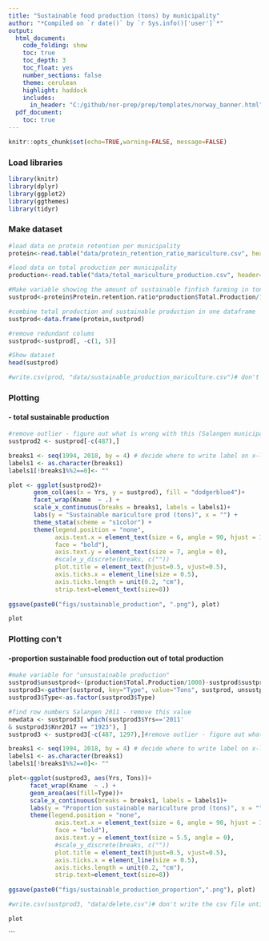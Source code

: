 ```yaml
---
title: "Sustainable food production (tons) by municipality"
author: "*Compiled on `r date()` by `r Sys.info()['user']`*"
output: 
  html_document:
    code_folding: show
    toc: true
    toc_depth: 3
    toc_float: yes
    number_sections: false
    theme: cerulean
    highlight: haddock
    includes: 
      in_header: "C:/github/nor-prep/prep/templates/norway_banner.html"
  pdf_document:
    toc: true
---
```

```r
knitr::opts_chunk$set(echo=TRUE,warning=FALSE, message=FALSE)
```
### Load libraries
```r
library(knitr)
library(dplyr)
library(ggplot2)
library(ggthemes)
library(tidyr)
```
### Make dataset
```r
#load data on protein retention per municipality
protein<-read.table("data/protein_retention_ratio_mariculture.csv", header=TRUE, sep=",") 

#load data on total production per municipality
production<-read.table("data/total_mariculture_production.csv", header=TRUE, sep=",")

#Make variable showing the amount of sustainable finfish farming in tons, where sustainability is defined as the proportion of edible protein in terms of farmed fish compared with the amount put in in terms of feed
sustprod<-protein$Protein.retention.ratio*production$Total.Production/1000

#combine total production and sustainable production in one dataframe
sustprod<-data.frame(protein,sustprod)

#remove redundant colums
sustprod<-sustprod[, -c(1, 5)]

#Show dataset
head(sustprod)

#write.csv(prod, "data/sustainable_production_mariculture.csv")# don't write the csv file until we know if it is okay to 
```

### Plotting
#### - total sustainable production 
```r

#remove outlier - figure out what is wrong with this (Salangen municipality in 2011)!
sustprod2 <- sustprod[-c(487),]

breaks1 <- seq(1994, 2018, by = 4) # decide where to write label on x-labels
labels1 <- as.character(breaks1) 
labels1[!breaks1%%2==0]<- "" 

plot <- ggplot(sustprod2)+ 
       geom_col(aes(x = Yrs, y = sustprod), fill = "dodgerblue4")+ 
       facet_wrap(Kname  ~ .) + 
       scale_x_continuous(breaks = breaks1, labels = labels1)+ 
       labs(y = "Sustainable mariculture prod (tons)", x = "") + 
       theme_stata(scheme = "s1color") + 
       theme(legend.position = "none",  
             axis.text.x = element_text(size = 6, angle = 90, hjust = 1, vjust = 0.5, 
             face = "bold"), 
             axis.text.y = element_text(size = 7, angle = 0), 
             #scale_y_discrete(breaks, c(""))
             plot.title = element_text(hjust=0.5, vjust=0.5), 
             axis.ticks.x = element_line(size = 0.5), 
             axis.ticks.length = unit(0.2, "cm"), 
             strip.text=element_text(size=8)) 
             
ggsave(paste0("figs/sustainable_production", ".png"), plot) 

```

```r
plot
```

### Plotting con't 
#### -proportion sustainable food production out of total production
```r
#make variable for "unsustainable production"
sustprod$unsustprod<-(production$Total.Production/1000)-sustprod$sustprod
sustprod3<-gather(sustprod, key="Type", value="Tons", sustprod, unsustprod)
sustprod3$Type<-as.factor(sustprod3$Type)

#find row numbers Salangen 2011 - remove this value
newdata <- sustprod3[ which(sustprod3$Yrs=='2011' 
& sustprod3$Knr2017 == "1923"), ]
sustprod3 <- sustprod3[-c(487, 1297),]#remove outlier - figure out what is wrong with this!

breaks1 <- seq(1994, 2018, by = 4) # decide where to write label on x-labels
labels1 <- as.character(breaks1) 
labels1[!breaks1%%2==0]<- "" 

plot<-ggplot(sustprod3, aes(Yrs, Tons))+
      facet_wrap(Kname  ~ .) +
      geom_area(aes(fill=Type))+
      scale_x_continuous(breaks = breaks1, labels = labels1)+ 
      labs(y = "Proportion sustainable mariculture prod (tons)", x = "")+
      theme(legend.position = "none",  
             axis.text.x = element_text(size = 6, angle = 90, hjust = 1, vjust = 0.5, 
             face = "bold"), 
             axis.text.y = element_text(size = 5.5, angle = 0), 
             #scale_y_discrete(breaks, c(""))
             plot.title = element_text(hjust=0.5, vjust=0.5), 
             axis.ticks.x = element_line(size = 0.5), 
             axis.ticks.length = unit(0.2, "cm"), 
             strip.text=element_text(size=8))
      
ggsave(paste0("figs/sustainable_production_proportion",".png"), plot) 

#write.csv(sustprod3, "data/delete.csv")# don't write the csv file until we know if it is okay to 
```

```r
plot
```
```


